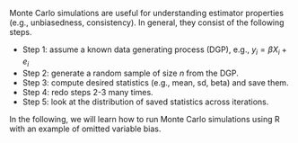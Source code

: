 Monte Carlo simulations are useful for understanding estimator properties (e.g., unbiasedness, consistency). In general, they consist of the following steps. 

- Step 1: assume a known data generating process (DGP), e.g., $y_{i}=\beta X_{i}+e_{i}$
- Step 2: generate a random sample of size $n$ from the DGP.
- Step 3: compute desired statistics (e.g., mean, sd, beta) and save them.
- Step 4: redo steps 2-3 many times.
- Step 5: look at the distribution of saved statistics across iterations.

In the following, we will learn how to run Monte Carlo simulations using R with an example of omitted variable bias.
